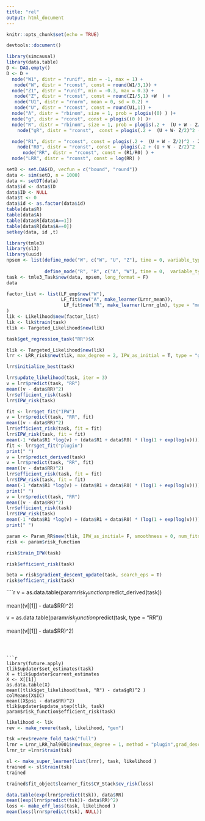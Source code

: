 ```yaml
---
title: "rel"
output: html_document
---
```


```r
knitr::opts_chunk$set(echo = TRUE)

```

```r

devtools::document()
```

```r
library(simcausal)
library(data.table)
D <- DAG.empty()
D <- D +
  node("W1", distr = "runif", min = -1, max = 1) +
   node("W", distr = "rconst", const = round(W1/3,1)) +
  node("Z1", distr = "runif", min = -0.3, max = 0.3) +
   node("Z", distr = "rconst", const = round(Z1/5,1) +W  ) +
   node("U1", distr = "rnorm", mean = 0, sd = 0.2) +
   node("U", distr = "rconst", const = round(U1,1)) +
  node("A", distr = "rbinom", size = 1, prob = plogis((0) ) )+
  node("g", distr = "rconst", const = plogis((0 )) )+
  node("R", distr = "rbinom", size = 1, prob = plogis(.2 +  (U + W - Z/2)^2 - Z*A - .4*A + 5*A*W ) )+
    node("gR", distr = "rconst",  const = plogis(.2 +  (U + W- Z/2)^2 - Z*A +.4*A + 5*A*W ) )+

  node("R1", distr = "rconst", const = plogis(.2 +  (U + W - Z/2)^2 - Z - .4 + 5*W ) )+
    node("R0", distr = "rconst", const =  plogis(.2 + (U + W - Z/2)^2  ) )+
      node("RR", distr = "rconst", const = (R1/R0) ) +
  node("LRR", distr = "rconst", const = log(RR) ) 

setD <- set.DAG(D, vecfun = c("bound", "round"))
data <- sim(setD, n = 1000)
data <- setDT(data)
data$id <- data$ID
data$ID <- NULL
data$t <- 0
data$id <- as.factor(data$id)
table(data$R)
table(data$A)
table(data$R[data$A==1])
table(data$R[data$A==0])
setkey(data, id ,t)

library(tmle3)
library(sl3)
library(uuid)
npsem <- list(define_node("W", c("W", "U", "Z"), time = 0, variable_type = variable_type("continuous")), define_node("A", "A", c("W"), time = 0), define_node("Z", "Z",  variable_type = variable_type("continuous")),
             
              define_node("R", "R", c("A", "W"), time = 0,  variable_type = variable_type("continuous")), define_node("RR", "R", c("W"), time = 0,  variable_type = variable_type("continuous")))
task <- tmle3_Task$new(data, npsem, long_format = F)
data
```

```r
factor_list <- list(LF_emp$new("W"), 
                    LF_fit$new("A", make_learner(Lrnr_mean)),
                     LF_fit$new("R", make_learner(Lrnr_glm), type = "mean")
)
lik <- Likelihood$new(factor_list)
lik <- lik$train(task)
tlik <- Targeted_Likelihood$new(lik)
```

```r
task$get_regression_task("RR")$X
```

```r
tlik <- Targeted_Likelihood$new(lik)
lrr <- LRR_risk$new(tlik, max_degree = 2, IPW_as_initial = T, type = "grad")
```

```r
lrr$initialize_best(task)

```
```r

lrr$update_likelihood(task, iter = 3)
v = lrr$predict(task, "RR")
mean((v - data$RR)^2)
lrr$efficient_risk(task)
lrr$IPW_risk(task)
```

```r

fit <- lrr$get_fit("IPW")
v = lrr$predict(task, "RR", fit)
mean((v - data$RR)^2)
lrr$efficient_risk(task, fit = fit)
lrr$IPW_risk(task, fit = fit)
mean(-1 *data$R1 *log(v) + (data$R1 + data$R0) * (log(1 + exp(log(v)))))
fit <- lrr$get_fit("plugin")
print(" ")
v = lrr$predict_derived(task)
v = lrr$predict(task, "RR", fit)
mean((v - data$RR)^2)
lrr$efficient_risk(task, fit = fit)
lrr$IPW_risk(task, fit = fit)
mean(-1 *data$R1 *log(v) + (data$R1 + data$R0) * (log(1 + exp(log(v)))))
print(" ")
v = lrr$predict(task, "RR")
mean((v - data$RR)^2)
lrr$efficient_risk(task)
lrr$IPW_risk(task)
mean(-1 *data$R1 *log(v) + (data$R1 + data$R0) * (log(1 + exp(log(v)))))
print(" ")
```

```r
param <- Param_RR$new(tlik, IPW_as_initial= F, smoothness = 0, num_fits = 1, type = "grad")
risk <- param$risk_function

risk$train_IPW(task)
```

```r
risk$efficient_risk(task)

beta = risk$gradient_descent_update(task, search_eps = T)
risk$efficient_risk(task)
```

````r
v = as.data.table(param$risk_function$predict_derived(task))

mean((v[[1]] - data$RR)^2)

v = as.data.table(param$risk_function$predict(task, type = "RR"))

mean((v[[1]] - data$RR)^2)
```



```r
library(future.apply)
tlik$updater$set_estimates(task)
X = tlik$updater$current_estimates
X <- X[[1]]
as.data.table(X)
mean((tlik$get_likelihood(task, "R") - data$gR)^2 )
colMeans(X$IC)
mean((X$psi - data$RR)^2)
tlik$updater$update_step(tlik, task)
param$risk_function$efficient_risk(task)
```


```r
likelihood <- lik
rev <- make_revere(task, likelihood, "gen")
```


```r
tsk =rev$revere_fold_task("full")
lrnr = Lrnr_LRR_hal9001$new(max_degree = 1, method = "plugin",grad_desc = T)
lrnr_tr =lrnr$train(tsk)
```


```r

sl <- make_super_learner(list(lrnr), task, likelihood )
trained <- sl$train(tsk)
trained
```

```r
trained$fit_object$learner_fits$CV_Stack$cv_risk(loss)


```

```r

data.table(exp(lrnr$predict(tsk)), data$RR)
mean((exp(lrnr$predict(tsk))- data$RR)^2)
loss <- make_eff_loss(task, likelihood )
mean(loss(lrnr$predict(tsk), NULL))
```
